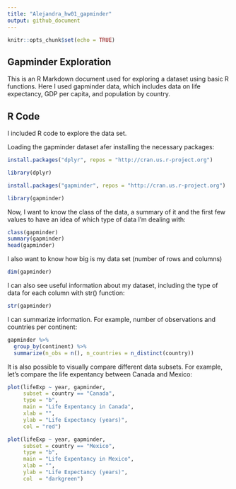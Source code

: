 ```yaml
---
title: "Alejandra_hw01_gapminder"
output: github_document
---
```


```r
knitr::opts_chunk$set(echo = TRUE)
```

## Gapminder Exploration

This is an R Markdown document used for exploring a dataset using basic R functions. Here I used gapminder data, which includes data on life expectancy, GDP per capita, and population by country.

## R Code

I included R code to explore the data set.


Loading the gapminder dataset afer installing the necessary packages:
```r
install.packages("dplyr", repos = "http://cran.us.r-project.org")
```
```r
library(dplyr)
```

```r
install.packages("gapminder", repos = "http://cran.us.r-project.org")
```
```r
library(gapminder)
```


Now, I want to know the class of the data, a summary of it and the first few values to have an idea of which type of data I'm dealing with:
```r
class(gapminder)
summary(gapminder)
head(gapminder)
```
I also want to know how big is my data set (number of rows and columns)

```r
dim(gapminder)
```
I can also see useful information about my dataset, including the type of data for each column with str() function:
```r
str(gapminder)
```
I can summarize information. For example, number of observations and countries per continent:
```r
gapminder %>%
  group_by(continent) %>%
  summarize(n_obs = n(), n_countries = n_distinct(country))
```

It is also possible to visually compare different data subsets. For example, let's compare the life expentancy between Canada and Mexico:

```r
plot(lifeExp ~ year, gapminder, 
     subset = country == "Canada", 
     type = "b", 
     main = "Life Expentancy in Canada", 
     xlab = "", 
     ylab = "Life Expectancy (years)",
     col = "red")
```


```r
plot(lifeExp ~ year, gapminder, 
     subset = country == "Mexico", 
     type = "b", 
     main = "Life Expentancy in Mexico", 
     xlab = "", 
     ylab = "Life Expectancy (years)",
     col  = "darkgreen")
```
